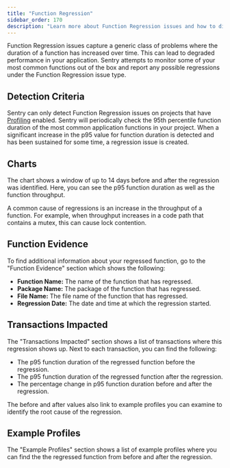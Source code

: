 ```yaml
---
title: "Function Regression"
sidebar_order: 170
description: "Learn more about Function Regression issues and how to diagnose and fix them."
---
```


Function Regression issues capture a generic class of problems where the duration of a function has increased over time. This can lead to degraded performance in your application. Sentry attempts to monitor some of your most common functions out of the box and report any possible regressions under the Function Regression issue type.

## Detection Criteria

Sentry can only detect Function Regression issues on projects that have [Profiling](/product/profiling) enabled. Sentry will periodically check the 95th percentile function duration of the most common application functions in your project. When a significant increase in the p95 value for function duration is detected and has been sustained for some time, a regression issue is created.

## Charts

The chart shows a window of up to 14 days before and after the regression was identified. Here, you can see the p95 function duration as well as the function throughput.

A common cause of regressions is an increase in the throughput of a function. For example, when throughput increases in a code path that contains a mutex, this can cause lock contention.

## Function Evidence

To find additional information about your regressed function, go to the "Function Evidence" section which shows the following:

- **Function Name:** The name of the function that has regressed.
- **Package Name:** The package of the function that has regressed.
- **File Name:** The file name of the function that has regressed.
- **Regression Date:** The date and time at which the regression started.

## Transactions Impacted

The "Transactions Impacted" section shows a list of transactions where this regression shows up. Next to each transaction, you can find the following:

- The p95 function duration of the regressed function before the regression.
- The p95 function duration of the regressed function after the regression.
- The percentage change in p95 function duration before and after the regression.

The before and after values also link to example profiles you can examine to identify the root cause of the regression.

## Example Profiles

The "Example Profiles" section shows a list of example profiles where you can find the the regressed function from before and after the regression.
